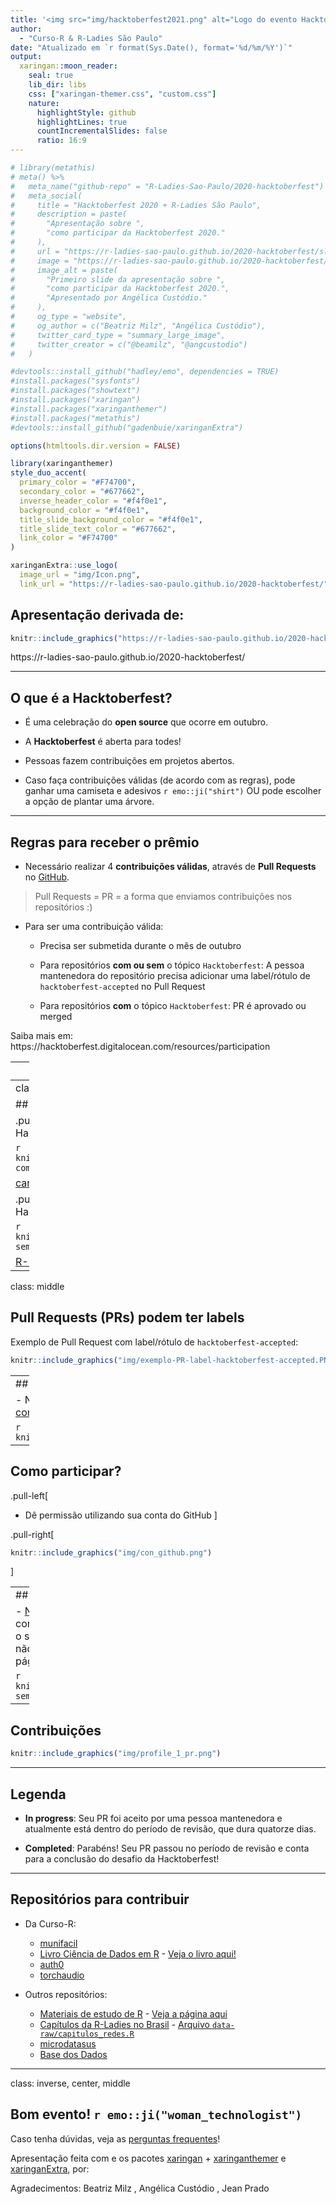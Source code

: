 ```yaml
---
title: '<img src="img/hacktoberfest2021.png" alt="Logo do evento Hacktoberfest" style="height:300px;">'
author: 
  - "Curso-R & R-Ladies São Paulo"
date: "Atualizado em `r format(Sys.Date(), format='%d/%m/%Y')`"
output:
  xaringan::moon_reader:
    seal: true
    lib_dir: libs
    css: ["xaringan-themer.css", "custom.css"]
    nature:
      highlightStyle: github
      highlightLines: true
      countIncrementalSlides: false
      ratio: 16:9
---
```



```r
# library(metathis)
# meta() %>%
#   meta_name("github-repo" = "R-Ladies-Sao-Paulo/2020-hacktoberfest") %>% 
#   meta_social(
#     title = "Hacktoberfest 2020 + R-Ladies São Paulo",
#     description = paste(
#       "Apresentação sobre ",
#       "como participar da Hacktoberfest 2020."
#     ),
#     url = "https://r-ladies-sao-paulo.github.io/2020-hacktoberfest/slides/hacktoberfest/",
#     image = "https://r-ladies-sao-paulo.github.io/2020-hacktoberfest/slides/hacktoberfest/img/share-card.png",
#     image_alt = paste(
#       "Primeiro slide da apresentação sobre ",
#       "como participar da Hacktoberfest 2020.",
#       "Apresentado por Angélica Custódio."
#     ),
#     og_type = "website",
#     og_author = c("Beatriz Milz", "Angélica Custódio"),
#     twitter_card_type = "summary_large_image",
#     twitter_creator = c("@beamilz", "@angcustodio")
#   )
```

```r
#devtools::install_github("hadley/emo", dependencies = TRUE)
#install.packages("sysfonts")
#install.packages("showtext")
#install.packages("xaringan")
#install.packages("xaringanthemer")
#install.packages("metathis")
#devtools::install_github("gadenbuie/xaringanExtra")
```

```r
options(htmltools.dir.version = FALSE)
```

```r
library(xaringanthemer)
style_duo_accent(
  primary_color = "#F74700",
  secondary_color = "#677662",
  inverse_header_color = "#f4f0e1",
  background_color = "#f4f0e1",
  title_slide_background_color = "#f4f0e1",
  title_slide_text_color = "#677662",
  link_color = "#F74700"
)
```

```r
xaringanExtra::use_logo(
  image_url = "img/Icon.png",
  link_url = "https://r-ladies-sao-paulo.github.io/2020-hacktoberfest/")

```

## Apresentação derivada de: 

```r
knitr::include_graphics("https://r-ladies-sao-paulo.github.io/2020-hacktoberfest/img/arte_meetup.png")
```

https://r-ladies-sao-paulo.github.io/2020-hacktoberfest/

---

## O que é a **Hacktoberfest**?

- É uma celebração do __open source__ que ocorre em outubro.

- A **Hacktoberfest** é aberta para todes!

- Pessoas fazem contribuições em projetos abertos.

- Caso faça contribuições válidas (de acordo com as regras), pode ganhar uma camiseta e adesivos `r emo::ji("shirt")` OU pode escolher a opção de plantar uma árvore.



---

## Regras para receber o prêmio

- Necessário realizar 4 **contribuições válidas**, através de __Pull Requests__ no [GitHub](https://github.com).

> Pull Requests = PR = a forma que enviamos contribuições nos repositórios :)

- Para ser uma contribuição válida:

  - Precisa ser submetida durante o mês de outubro
  
  - Para repositórios __com ou sem__ o tópico `Hacktoberfest`: A pessoa mantenedora do repositório precisa adicionar uma label/rótulo de `hacktoberfest-accepted` no Pull Request
  
  - Para repositórios __com__ o tópico `Hacktoberfest`: PR é aprovado ou merged

Saiba mais em: https://hacktoberfest.digitalocean.com/resources/participation




---
class: middle

## Repositórios podem ter tópicos. 

Exemplo:

```r
knitr::include_graphics("img/exemplo-repo-topicos.png")
```

---
class: middle

## Exemplos de repositórios

.pull-left[
### __Com__ tópico Hacktoberfest

```r
knitr::include_graphics("img/exemplo-com-topico-hacktoberfest.PNG")
```

[carpentries/glosario](https://github.com/carpentries/glosario)
]

.pull-right[
### __Sem__ tópico Hacktoberfest

```r
knitr::include_graphics("img/exemplo-sem-topico-hacktoberfest.PNG")
```

[R-Ladies-Sao-Paulo/xaringan](https://github.com/R-Ladies-Sao-Paulo/xaringan)
]


---
class: middle

## Pull Requests (PRs) podem ter labels

Exemplo de Pull Request com label/rótulo de `hacktoberfest-accepted`:

```r
knitr::include_graphics("img/exemplo-PR-label-hacktoberfest-accepted.PNG")
```


---
## Como participar?

- No site da __Hacktoberfest__, [faça o login com o GitHub e/ou GitLab](https://hacktoberfest.digitalocean.com/register)


```r
knitr::include_graphics("img/login.png")
```

---

## Como participar?

.pull-left[


- Dê permissão utilizando sua conta do GitHub
]

.pull-right[

```r
knitr::include_graphics("img/con_github.png")
```
]

---
## Como participar?

- [Nesta página](https://hacktoberfest.digitalocean.com/profile) ficarão listados as suas contribuções, com uma legenda sobre o status da sua contribuição. Enquanto não houver contribuições válidas, a página ficará assim:

```r
knitr::include_graphics("img/profile-sem-controbuicoes.png")
```


---

## Contribuições

```r
knitr::include_graphics("img/profile_1_pr.png")
```

---

## Legenda

-  __In progress__: Seu PR foi aceito por uma pessoa mantenedora e atualmente está dentro do período de revisão, que dura quatorze dias. 

-  __Completed__: Parabéns! Seu PR passou no período de revisão e conta para a conclusão do desafio da Hacktoberfest!

---

## Repositórios para contribuir

- Da Curso-R: 

  - [munifacil](https://github.com/curso-r/munifacil)
  - [Livro Ciência de Dados em R](https://github.com/curso-r/livro-material) - [Veja o livro aqui!](https://livro.curso-r.com/)
  - [auth0](https://github.com/curso-r/auth0)
  - [torchaudio](https://github.com/curso-r/torchaudio)
  
- Outros repositórios:

  - [Materiais de estudo de R](https://github.com/beatrizmilz/materiais_estudo_R) - [Veja a página aqui](https://materiais-estudo-r.netlify.app/)
  - [Capítulos da R-Ladies no Brasil](https://github.com/R-Ladies-Sao-Paulo/RLadies-Brasil) - [Arquivo `data-raw/capitulos_redes.R`](https://github.com/R-Ladies-Sao-Paulo/RLadies-Brasil/blob/master/data-raw/capitulos_redes.R)
  - [microdatasus](https://github.com/rfsaldanha/microdatasus)
  - [Base dos Dados](https://github.com/basedosdados/mais/#usando-em-r)
  
  



---
class: inverse, center, middle

## Bom evento! `r emo::ji("woman_technologist")`


Caso tenha dúvidas, veja as [perguntas frequentes](https://hacktoberfest.digitalocean.com/faq)!


Apresentação feita com <i class="fab fa-r-project"></i> e os pacotes [xaringan](https://github.com/yihui/xaringan) + [xaringanthemer](https://pkg.garrickadenbuie.com/xaringanthemer/) e [xaringanExtra](https://pkg.garrickadenbuie.com/xaringanExtra/), por:

Agradecimentos:  Beatriz Milz  <a href='https://twitter.com/BeaMilz'  target="_blank"><i class="fab fa-twitter"></i></a> , Angélica Custódio <a href='https://twitter.com/angcustodio'  target="_blank"><i class="fab fa-twitter"></i></a>, Jean Prado
<a href='https://twitter.com/jeangprado'  target="_blank"><i class="fab fa-twitter"></i></a>


  
<!-- inicio font awesome -->
<script src="https://kit.fontawesome.com/1f72d6921a.js" crossorigin="anonymous"></script>
<!-- final font awesome -->

<link rel="stylesheet" href="https://cdn.jsdelivr.net/gh/jpswalsh/academicons@1/css/academicons.min.css">

